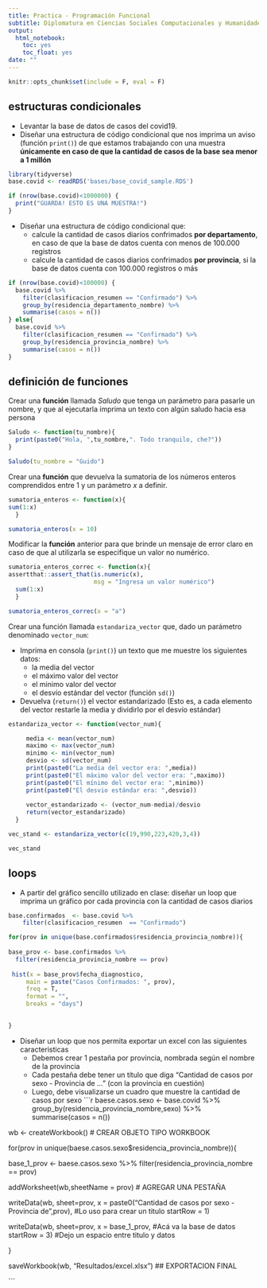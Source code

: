 ```yaml
---
title: Practica - Programación Funcional 
subtitle: Diplomatura en Ciencias Sociales Computacionales y Humanidades Digitales - UNSAM
output:
  html_notebook:
    toc: yes
    toc_float: yes
date: ""
---
```

```r
knitr::opts_chunk$set(include = F, eval = F)
```
## estructuras condicionales   

- Levantar la base de datos de casos del covid19.  
- Diseñar una estructura de código condicional que nos imprima un aviso (función `print()`) de que estamos trabajando con una muestra  **únicamente en caso de que la cantidad de casos de la base sea menor a 1 millón**
```r
library(tidyverse)
base.covid <- readRDS('bases/base_covid_sample.RDS')

```


```r
if (nrow(base.covid)<1000000) {
  print("GUARDA! ESTO ES UNA MUESTRA!")
}
```


- Diseñar una estructura de código condicional que:
   - calcule la cantidad de casos diarios confrimados **por departamento**, en caso de que la base de datos cuenta con menos de 100.000 registros
   - calcule la cantidad de casos diarios confrimados **por provincia**, si la base de datos cuenta con 100.000 registros o más


```r
if (nrow(base.covid)<100000) {
  base.covid %>%
    filter(clasificacion_resumen == "Confirmado") %>% 
    group_by(residencia_departamento_nombre) %>% 
    summarise(casos = n())
} else{
  base.covid %>%
    filter(clasificacion_resumen == "Confirmado") %>% 
    group_by(residencia_provincia_nombre) %>% 
    summarise(casos = n())
}
```


## definición de funciones

Crear una **función** llamada _Saludo_ que tenga un parámetro para pasarle un nombre, y que al ejecutarla imprima un texto con algún saludo hacia esa persona
```r
Saludo <- function(tu_nombre){
  print(paste0("Hola, ",tu_nombre,". Todo tranquilo, che?"))
}

Saludo(tu_nombre = "Guido")
```

Crear una **función** que devuelva la sumatoria de los números enteros comprendidos entre 1 y un parámetro _x_ a definir.
```r
sumatoria_enteros <- function(x){
sum(1:x)
  }

sumatoria_enteros(x = 10)
```

Modificar la **función** anterior para que brinde un mensaje de error claro en caso de que al utilizarla se especifique un valor no numérico.
```r
sumatoria_enteros_correc <- function(x){
assertthat::assert_that(is.numeric(x),
                        msg = "Ingresa un valor numérico")
  sum(1:x)
  }

sumatoria_enteros_correc(x = "a")
```


Crear una función llamada `estandariza_vector` que, dado un parámetro denominado `vector_num`:     

- Imprima en consola (``print()``) un texto que me muestre los siguientes datos:      
    - la media del vector
    - el máximo valor del vector
    - el minimo valor del vector
    - el desvío estándar del vector (función ``sd()``)    
- Devuelva (``return()``) el vector estandarizado (Esto es, a cada elemento del vector restarle la media y dividirlo por el desvío estándar)       


```r
estandariza_vector <- function(vector_num){

     media <- mean(vector_num)
     maximo <- max(vector_num)
     minimo <- min(vector_num)
     desvio <- sd(vector_num)
     print(paste0("La media del vector era: ",media))
     print(paste0("El máximo valor del vector era: ",maximo))
     print(paste0("El mínimo del vector era: ",minimo))
     print(paste0("El desvio estándar era: ",desvio))
    
     vector_estandarizado <- (vector_num-media)/desvio
     return(vector_estandarizado)
  }

vec_stand <- estandariza_vector(c(19,990,223,420,3,4))
```

```r
vec_stand
```

## loops    

- A partir del gráfico sencillo utilizado en clase: diseñar un loop que imprima un gráfico por cada provincia con la cantidad de casos diarios
```r
base.confirmados  <- base.covid %>% 
    filter(clasificacion_resumen  == "Confirmado")  

for(prov in unique(base.confirmados$residencia_provincia_nombre)){
  
base_prov <- base.confirmados %>% 
  filter(residencia_provincia_nombre == prov)
 
 hist(x = base_prov$fecha_diagnostico,
     main = paste("Casos Confirmados: ", prov),
     freq = T,
     format = "",
     breaks = "days")

    
}
```
- Diseñar un loop que nos permita exportar un excel con las siguientes caracteristicas 
  - Debemos crear 1 pestaña por provincia, nombrada según el nombre de la provincia
  - Cada pestaña debe tener un título que diga "Cantidad de casos por sexo - Provincia de ..." (con la provincia en cuestión)
  - Luego, debe visualizarse un cuadro que muestre la cantidad de casos por sexo
```r
baese.casos.sexo <-   base.covid %>%
    group_by(residencia_provincia_nombre,sexo) %>% 
    summarise(casos = n())

wb <- createWorkbook() # CREAR OBJETO TIPO WORKBOOK 

for(prov in unique(baese.casos.sexo$residencia_provincia_nombre)){
  
base_1_prov <-  baese.casos.sexo %>% 
    filter(residencia_provincia_nombre == prov)
 
addWorksheet(wb,sheetName =  prov) # AGREGAR UNA PESTAÑA

writeData(wb,
          sheet=prov,
          x = paste0("Cantidad de casos por sexo - Provincia de ",prov), #Lo uso para crear un titulo
          startRow = 1)


writeData(wb,
          sheet=prov,
          x = base_1_prov,   #Acá va la base de datos
          startRow = 3) #Dejo un espacio entre titulo y datos


 
}


saveWorkbook(wb, "Resultados/excel.xlsx") ## EXPORTACION FINAL

```
